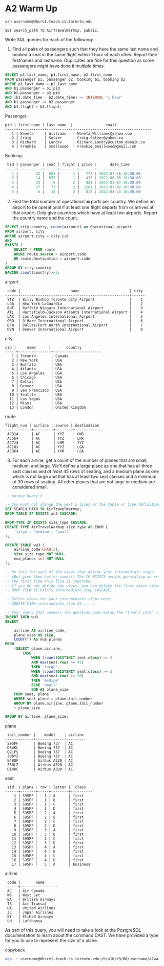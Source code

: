 # A2 Warm Up

```sql
ssh username@dbsrv1.teach.cs.toronto.edu
```

```
SET search_path TO AirTravelWarmup, public;
```

Write SQL queries for each of the following:

1. Find all pairs of passengers such that they have the same last name and booked a seat in the same ﬂight within 1 hour of each other. Report their ﬁrstnames and lastname. Duplicates are ﬁne for this question as some passengers might have done it multiple times.

```sql
SELECT p1.last_name, p1.first_name, p2.first_name
FROM passenger p1, passenger p2, booking b1, booking b2
WHERE p1.last_name = p2.last_name
AND b1.passenger = p1.pid
AND b2.passenger = p2.pid
AND (b1.date_time - b2.date_time) <= INTERVAL '1 hour'
AND b1.passenger <> b2.passenger
AND b1.flight = b2.flight;


```

Passenger:

```text
pid | first_name | last_name  |               email
-----+------------+------------+-----------------------------------
   1 | Waneta     | Williams   | Waneta_Williams@yahoo.com
   2 | Craig      | Setzer     | Craig.Setzer@yahoo.ca
   3 | Richard    | Landry     | Richard.Landry@custom_domain.ca
   4 | Frankie    | Smallwood  | Frankie_Smallwood@gmail.com
```

Booking:

```sql
 bid | passenger | seat | flight | price |      date_time
-----+-----------+------+--------+-------+---------------------
   1 |        32 |  854 |      1 |   772 | 2022-07-16 10:00:00
   2 |        14 |  857 |      1 |   433 | 2022-06-05 10:00:00
   3 |        33 |    6 |      2 |   851 | 2023-03-07 10:00:00
   4 |        27 |   72 |      2 |  1261 | 2023-03-02 10:00:00
   5 |         6 |   14 |      2 |   817 | 2023-04-15 10:00:00
```

2.  Find the total number of operational airports per country. We deﬁne an airport to be operational if at least one ﬂight departs from or arrives at that airport. Only give countries which have at least two airports. Report the country name and the count.

```sql
SELECT city.country, count(airport) as Operational_airport
FROM airport, city
WHERE airport.city = city.cid
AND
EXISTS (
	SELECT * FROM route
	WHERE route.source = airport.code
	OR route.destination = airport.code
)
GROUP BY city.country
HAVING count(country)>=2;
```

airport

```psql
 code |                       name                       | city
------+--------------------------------------------------+------
 YTZ  | Billy Bishop Toronto City Airport                |    1
 LGA  | New York LaGuardia                               |    2
 BUF  | Buffalo Niagara International Airport            |    3
 ATL  | Hartsfield–Jackson Atlanta International Airport |    4
 LAX  | Los Angeles International Airport                |    5
 ORD  | O'Hare International Airport                     |    6
 DFW  | Dallas/Fort Worth International Airport          |    7
 DEN  | Denver International Airport                     |    8
```

city

```text
cid |     name      |       country
-----+---------------+----------------------
   1 | Toronto       | Canada
   2 | New York      | USA
   3 | Buffalo       | USA
   4 | Atlanta       | USA
   5 | Los Angeles   | USA
   6 | Chicago       | USA
   7 | Dallas        | USA
   8 | Denver        | USA
   9 | San Francisco | USA
  10 | Seattle       | USA
  11 | Las Vegas     | USA
  12 | Miami         | USA
  13 | London        | United Kingdom
```

route

```
flight_num | airline | source | destination
------------+---------+--------+-------------
 AC314      | AC      | YYZ    | HND
 AC564      | AC      | YYZ    | LHR
 AC714      | AC      | LHR    | YYZ
 AC181      | AC      | YYZ    | LGA
 AC364      | AC      | YVR    | LGA
```

3.  For each airline, get a count of the number of planes that are small, medium, and large. We’ll deﬁne a large plane as one that has all three seat classes and _at least_ 45 rows of seating, and a medium plane as one which is not large and that has at least two seat classes and a minimum of 30 rows of seating. All other planes that are not large or medium are considered small.

```sql
-- Warmup Query 3

-- You must not change the next 2 lines or the table or type definition.
SET SEARCH_PATH TO AirTravelWarmup;
DROP TABLE IF EXISTS wu3 CASCADE;

DROP TYPE IF EXISTS size_type CASCADE;
CREATE TYPE AirTravelWarmup.size_type AS ENUM (
    'large', 'medium', 'small'
);

CREATE TABLE wu3 (
    airline_code CHAR(2),
    size size_type NOT NULL,
    num_planes int NOT NULL
);

-- Do this for each of the views that define your intermediate steps.
-- (But give them better names!) The IF EXISTS avoids generating an error
-- the first time this file is imported.
-- If you do not define any views, you can delete the lines about views.
-- DROP VIEW IF EXISTS intermediate_step CASCADE;

-- Define views for your intermediate steps here:
-- CREATE VIEW intermediate_step AS ... ;

-- Your query that answers the question goes below the "insert into" line:
INSERT INTO wu3
SELECT

	airline AS airline_code,
	plane_size AS size,
	COUNT(*) AS num_planes
FROM
	(SELECT plane.airline,
		CASE
			WHEN (count(DISTINCT seat.class) >= 3
			AND max(seat.row) >= 45)
			THEN 'large'
			WHEN (count(DISTINCT seat.class) >= 2
			AND max(seat.row) >= 30)
			THEN 'medium'
			ELSE 'small'
			END AS plane_size
	FROM seat, plane
	WHERE seat.plane = plane.tail_number
	GROUP BY plane.airline, plane.tail_number
	) plane_size

GROUP BY airline, plane_size;


```

plane

```
 tail_number |    model    | airline
-------------+-------------+---------
 S95PF       | Boeing 737  | AC
 D84KL       | Boeing 737  | AC
 Q21PS       | Boeing 737  | AC
 J00YZ       | Boeing 737  | AC
 E48QP       | Airbus A320 | AC
 Z50LZ       | Airbus A320 | AC
 D14DC       | Airbus A320 | AC
```

seat

```
 sid  | plane | row | letter |  class
------+-------+-----+--------+----------
    1 | S95PF |   1 | A      | first
    2 | S95PF |   1 | B      | first
    3 | S95PF |   1 | C      | first
    4 | S95PF |   1 | D      | first
    5 | S95PF |   2 | A      | first
    6 | S95PF |   2 | B      | first
    7 | S95PF |   2 | C      | first
    8 | S95PF |   2 | D      | first
    9 | S95PF |   3 | A      | first
   10 | S95PF |   3 | B      | first
   11 | S95PF |   3 | C      | first
   12 | S95PF |   3 | D      | first
   13 | S95PF |   4 | A      | first
   14 | S95PF |   4 | B      | first
   15 | S95PF |   4 | C      | first
   16 | S95PF |   4 | D      | first
   17 | S95PF |   5 | A      | business
```

airline

```
 code |       name
------+------------------
 AC   | Air Canada
 WS   | West Jet
 BA   | British Airways
 TS   | Air Transat
 UA   | United Airlines
 JL   | Japan Airlines
 EY   | Etihad Airways
 LH   | Lufthansa
```

As part of this query, you will need to take a look at the PostgreSQL documentation to learn about the command CAST. We have provided a type for you to use to represent the size of a plane.

copyback

```bash
scp -r username@dbsrv1.teach.cs.toronto.edu:/h/u10/c3/00/username/a2warmup /Users/user/Desktop
```
